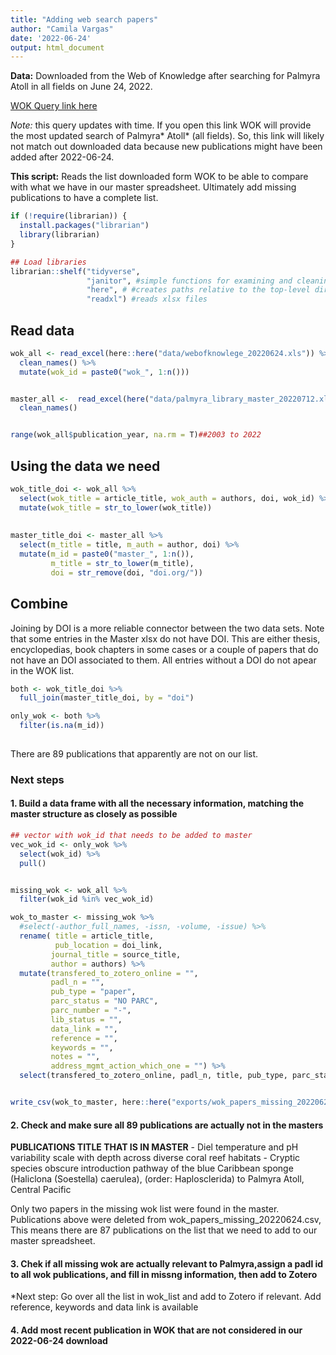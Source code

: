 ```yaml
---
title: "Adding web search papers"
author: "Camila Vargas"
date: '2022-06-24'
output: html_document
---
```


**Data:** Downloaded from the Web of Knowledge after searching for Palmyra Atoll in all fields on June 24, 2022.

[WOK Query link here](https://www.webofscience.com/wos/woscc/summary/5612105c-1fa9-424a-8937-6eacfdc459a0-3fe3e2a6/recently-added/1)

_Note:_ this query updates with time. If you open this link WOK will provide the most updated search of Palmyra* Atoll* (all fields). So, this link will likely not match out downloaded data because new publications might have been added after 2022-06-24.

**This script:** Reads the list downloaded form WOK to be able to compare with what we have in our master spreadsheet. Ultimately add missing publications to have a complete list.


```r

if (!require(librarian)) {
  install.packages("librarian")
  library(librarian)
}

## Load libraries
librarian::shelf("tidyverse",
                 "janitor", #simple functions for examining and cleaning dirty data
                 "here", # #creates paths relative to the top-level directory
                 "readxl") #reads xlsx files

```


## Read data


```r
wok_all <- read_excel(here::here("data/webofknowlege_20220624.xls")) %>% 
  clean_names() %>% 
  mutate(wok_id = paste0("wok_", 1:n()))


master_all <-  read_excel(here("data/palmyra_library_master_20220712.xlsx"), sheet = "palmyra_publications") %>% 
  clean_names()


range(wok_all$publication_year, na.rm = T)##2003 to 2022

```

## Using the data we need

```r
wok_title_doi <- wok_all %>% 
  select(wok_title = article_title, wok_auth = authors, doi, wok_id) %>% 
  mutate(wok_title = str_to_lower(wok_title))
  
  
master_title_doi <- master_all %>% 
  select(m_title = title, m_auth = author, doi) %>% 
  mutate(m_id = paste0("master_", 1:n()),
         m_title = str_to_lower(m_title),
         doi = str_remove(doi, "doi.org/"))

```


## Combine
Joining by DOI is a more reliable connector between the two data sets. Note that some entries in the Master xlsx do not have DOI. This are either thesis, encyclopedias, book chapters in some cases or a couple of papers that do not have an DOI associated to them.
All entries without a DOI do not apear in the WOK list.

```r
both <- wok_title_doi %>% 
  full_join(master_title_doi, by = "doi")

only_wok <- both %>% 
  filter(is.na(m_id))
  
```

There are 89 publications that apparently are not on our list.

### Next steps

#### 1. Build a data frame with all the necessary information, matching the master structure as closely as possible

```r
## vector with wok_id that needs to be added to master
vec_wok_id <- only_wok %>% 
  select(wok_id) %>% 
  pull()


missing_wok <- wok_all %>% 
  filter(wok_id %in% vec_wok_id)

wok_to_master <- missing_wok %>% 
  #select(-author_full_names, -issn, -volume, -issue) %>% 
  rename( title = article_title,
          pub_location = doi_link,
         journal_title = source_title,
         author = authors) %>% 
  mutate(transfered_to_zotero_online = "",
         padl_n = "",
         pub_type = "paper",
         parc_status = "NO PARC",
         parc_number = "-",
         lib_status = "",
         data_link = "",
         reference = "",
         keywords = "",
         notes = "",
         address_mgmt_action_which_one = "") %>% 
  select(transfered_to_zotero_online, padl_n, title, pub_type, parc_status, parc_number, lib_status, parc_number, lib_status, pub_location, data_link, reference,   publication_year, author, journal_title, doi, abstract, keywords, notes, address_mgmt_action_which_one)


write_csv(wok_to_master, here::here("exports/wok_papers_missing_20220624.csv"))

```


#### 2. Check and make sure all 89 publications are actually not in the masters

**PUBLICATIONS TITLE THAT IS IN MASTER**
- Diel temperature and pH variability scale with depth across diverse coral reef habitats
- Cryptic species obscure introduction pathway of the blue Caribbean sponge (Haliclona (Soestella) caerulea), (order: Haplosclerida) to Palmyra Atoll, Central Pacific

Only two papers in the missing wok list were found in the master. Publications above were deleted from wok_papers_missing_20220624.csv,
This means there are 87 publications on the list that we need to add to our master spreadsheet.


#### 3. Chek if all missing wok are actually relevant to Palmyra,assign a padl id to all wok publications, and fill in missng information, then add to Zotero

*Next step: Go over all the list in wok_list and add to Zotero if relevant. Add reference, keywords and data link is available

#### 4. Add most recent publication in WOK that are not considered in our 2022-06-24 download





